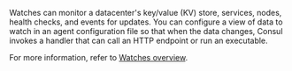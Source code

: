Watches can monitor a datacenter's key/value (KV) store, services, nodes, health checks, and events for updates. You can configure a view of data to watch in an agent configuration file so that when the data changes, Consul invokes a handler that can call an HTTP endpoint or run an executable.

For more information, refer to [Watches overview](/consul/docs/automate/watch).